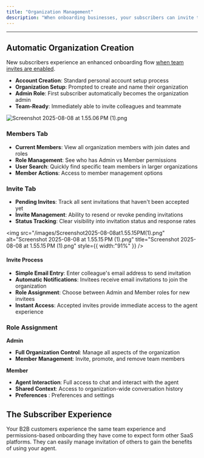 ```yaml
---
title: "Organization Management"
description: "When onboarding businesses, your subscribers can invite team members and work together to share insights and leverage capabilities across their organization"
---
```


---

## Automatic Organization Creation

New subscribers experience an enhanced onboarding flow [when team invites are enabled](/builder/profile).

- **Account Creation**: Standard personal account setup process
- **Organization Setup**: Prompted to create and name their organization
- **Admin Role**: First subscriber automatically becomes the organization admin
- **Team-Ready**: Immediately able to invite colleagues and teammate

![Screenshot 2025-08-08 at 1.55.06 PM (1).png](/images/Screenshot2025-08-08at1.55.06PM\(1\).png)

### Members Tab

- **Current Members**: View all organization members with join dates and roles
- **Role Management**: See who has Admin vs Member permissions
- **User Search**: Quickly find specific team members in larger organizations
- **Member Actions**: Access to member management options

### Invite Tab

- **Pending Invites**: Track all sent invitations that haven't been accepted yet
- **Invite Management**: Ability to resend or revoke pending invitations
- **Status Tracking**: Clear visibility into invitation status and response rates

<img
  src="/images/Screenshot2025-08-08at1.55.15PM(1).png"
  alt="Screenshot 2025-08-08 at 1.55.15 PM (1).png"
  title="Screenshot 2025-08-08 at 1.55.15 PM (1).png"
  style={{ width:"91%" }}
/>

#### Invite Process

- **Simple Email Entry**: Enter colleague's email address to send invitation
- **Automatic Notifications**: Invitees receive email invitations to join the organization
- **Role Assignment**: Choose between Admin and Member roles for new invitees
- **Instant Access**: Accepted invites provide immediate access to the agent experience

### Role Assignment

**Admin**

- **Full Organization Control**: Manage all aspects of the organization
- **Member Management**: Invite, promote, and remove team members

**Member**

- **Agent Interaction**: Full access to chat and interact with the agent
- **Shared Context**: Access to organization-wide conversation history
- **Preferences** : Preferences and settings

## The Subscriber Experience

Your B2B customers experience the same team experience and permissions-based onboarding they have come to expect form other SaaS platforms. They can easily manage invitation of others to gain the benefits of using your agent.
